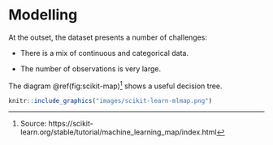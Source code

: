 # Modelling

At the outset, the dataset presents a number of challenges:

+ There is a mix of continuous and categorical data.

+ The number of observations is very large. 

The diagram \@ref(fig:scikit-map)^[Source: https://scikit-learn.org/stable/tutorial/machine_learning_map/index.html] shows a useful decision tree.


```r
knitr::include_graphics("images/scikit-learn-mlmap.png")
```






 
